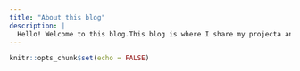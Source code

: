 ```yaml
---
title: "About this blog"
description: |
  Hello! Welcome to this blog.This blog is where I share my projecta and assignments in MITB program and now mainly my DataViz works. Hope you enjoy it!
---
```


```r
knitr::opts_chunk$set(echo = FALSE)
```
